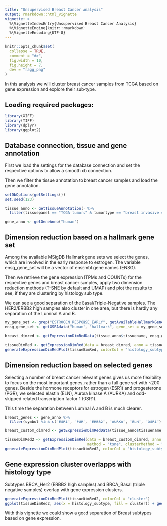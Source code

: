 ```yaml
---
title: "Unsupervised Breast Cancer Analysis"
output: rmarkdown::html_vignette
vignette: >
  %\VignetteIndexEntry{Unsupervised Breast Cancer Analysis}
  %\VignetteEngine{knitr::rmarkdown}
  %\VignetteEncoding{UTF-8}
---
```


```r
knitr::opts_chunk$set(
  collapse = TRUE,
  comment = "#>",
  fig.width = 10,
  fig.height = 7,
  dev = "ragg_png"
)
```

In this analysis we will cluster breast cancer samples from TCGA based 
on gene expression and explore their sub-type.

## Loading required packages:

```r
library(XIFF)
library(TIFF)
library(dplyr)
library(ggplot2)
```

## Database connection, tissue and gene annotation

First we load the settings for the database connection and
set the respective options to allow a smooth db connection.

Then we filter the tissue annotation to breast cancer samples
and load the gene annotation.

```r
setDbOptions(getSettings())
set.seed(123)

tissue_anno <- getTissueAnnotation() %>%
  filter(tissuepanel == "TCGA tumors" & tumortype == "breast invasive carcinoma")

gene_anno <- getGeneAnno("human")
```

## Dimension reduction based on a hallmark gene set

Among the available MSigDB Hallmark gene sets we select the genes, which
are involved in the early response to estrogen. 
The variable ensg_gene_set will be a vector of ensembl gene names (ENSG).

Then we retrieve the gene expression (TPMs and COUNTs) for the respective genes
and breast cancer samples, apply two dimension reduction methods (T-SNE by default
and UMAP) and plot the results to see, if they are clustering by histology sub type.

We can see a good separation of the Basal/Triple-Negative samples. The HER2/ERBB2 high 
samples also cluster in one area, but there is hardly any separation of the Luminal 
A and B.

```r
my_gene_set <- grep("ESTROGEN_RESPONSE_EARLY", getAvailableHallmarkGeneSets(), value = TRUE)
ensg_gene_set <- getGSEAdata("human", "hallmark", gene_set = my_gene_set)

breast_dimred <- getExpressionDimRedData(tissue_anno$tissuename, ensg_gene_set, p = TRUE)

tissueDimRed <- getExpressionDimRed(data = breast_dimred, anno = tissue_anno, method = "tsne")
generateExpressionDimRedPlot(tissueDimRed, colorCol = "histology_subtype")
```

## Dimension reduction based on selected genes

Selecting a number of breast cancer relevant genes gives us more flexibility to focus 
on the most important genes, rather than a full gene set with ~200 genes.
Beside the hormone receptors for estrogen (ESR1) and progesterone (PGR), we selected 
elastin (ELN), Aurora kinase A (AURKA) and odd-skipped related transcription 
factor 1 (OSR1).

This time the separation between Luminal A and B is much clearer.

```r
breast_genes <- gene_anno %>%
  filter(symbol %in% c("ESR1", "PGR", "ERBB2", "AURKA", "ELN", "OSR1") & grepl("ENSG", ensg))

breast_custom_dimred <- getExpressionDimRedData(tissue_anno$tissuename, breast_genes$ensg, p = TRUE)

tissueDimRed2 <- getExpressionDimRed(data = breast_custom_dimred, anno = tissue_anno, 
                                     method = "tsne", clusterMethod = "k-means k = 4")
generateExpressionDimRedPlot(tissueDimRed2, colorCol = "histology_subtype")
```

## Gene expression cluster overlapps with histology type

Subtypes BRCA_Her2 (ERBB2 high samples) and BRCA_Basal (triple negative samples) 
overlap with gene expression clusters.

```r
generateExpressionDimRedPlot(tissueDimRed2, colorCol = "cluster")
ggplot(tissueDimRed2, aes(x = histology_subtype, fill = cluster)) + geom_bar()
```

With this vignette we could show a good separation of Breast subtypes 
based on gene expression.
